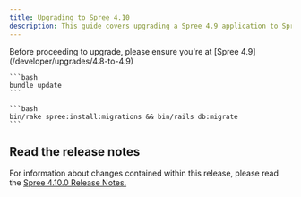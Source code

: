 ```yaml
---
title: Upgrading to Spree 4.10
description: This guide covers upgrading a Spree 4.9 application to Spree 4.10.
---
```


<Info>
  Before proceeding to upgrade, please ensure you're at [Spree 4.9](/developer/upgrades/4.8-to-4.9)
</Info>

<AccordionGroup>
  <Accordion title="1. Update gems">

    ```bash
    bundle update
    ```
  </Accordion>

  <Accordion title="2. Install and run missing migrations">

    ```bash
    bin/rake spree:install:migrations && bin/rails db:migrate
    ```
  </Accordion>
</AccordionGroup>

## Read the release notes

For information about changes contained within this release, please read the [Spree 4.10.0 Release Notes.](https://github.com/orgs/spree/discussions/12154)
